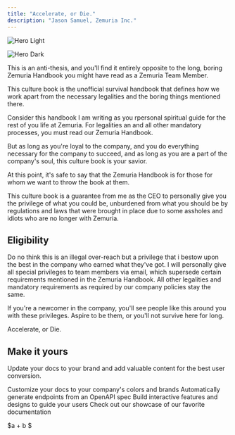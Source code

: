 ```yaml
---
title: "Accelerate, or Die."
description: "Jason Samuel, Zemuria Inc."
---
```


<img
  className="block dark:hidden"
  src="/images/hero-light.png"
  alt="Hero Light"
/>

<img
  className="hidden dark:block"
  src="/images/hero-dark.png"
  alt="Hero Dark"
/>

This is an anti-thesis, and you'll find it entirely opposite to the long, boring Zemuria Handbook you might have read as a Zemuria Team Member.

This culture book is the unofficial survival handbook that defines how we work apart from the necessary legalities and the boring things mentioned there.

Consider this handbook I am writing as you rpersonal spiritual guide for the rest of you life at Zemuria. For legalities an and all other mandatory processes, you must read our Zemuria Handbook.

But as long as you're loyal to the company, and you do everything necessary for the company to succeed, and as long as you are a part of the company's soul, this culture book is your savior.

At this point, it's safe to say that the Zemuria Handbook is for those for whom we want to throw the book at them.

This culture book is a guarantee from me as the CEO to personally give you the privilege of what you could be, unburdened from what you should be by regulations and laws that were brought in place due to some assholes and idiots who are no longer with Zemuria.

## Eligibility

Do no think this is an illegal over-reach but a privilege that i bestow upon the best in the company who earned what they've got. I will personally give all special privileges to team members via email, which supersede certain requirements mentioned in the Zemuria Handbook. All other legalities and mandatory requirements as required by our company policies stay the same.

If you're a newcomer in the company, you'll see people like this around you with these privileges. Aspire to be them, or you'll not survive here for long.

Accelerate, or Die.

## Make it yours

Update your docs to your brand and add valuable content for the best user conversion.

<CardGroup cols={2}>
  <Card title="Customize Style" icon="palette" href="https://mintlify.com/docs/settings/global">
    Customize your docs to your company's colors and brands
  </Card>
  <Card title="Reference APIs" icon="code" href="https://mintlify.com/docs/api-playground/openapi">
    Automatically generate endpoints from an OpenAPI spec
  </Card>
  <Card title="Add Components" icon="screwdriver-wrench" href="https://mintlify.com/docs/content/components/accordions">
    Build interactive features and designs to guide your users
  </Card>
  <Card title="Get Inspiration" icon="stars" href="https://mintlify.com/customers">
    Check out our showcase of our favorite documentation
  </Card>
</CardGroup>

$a + b $